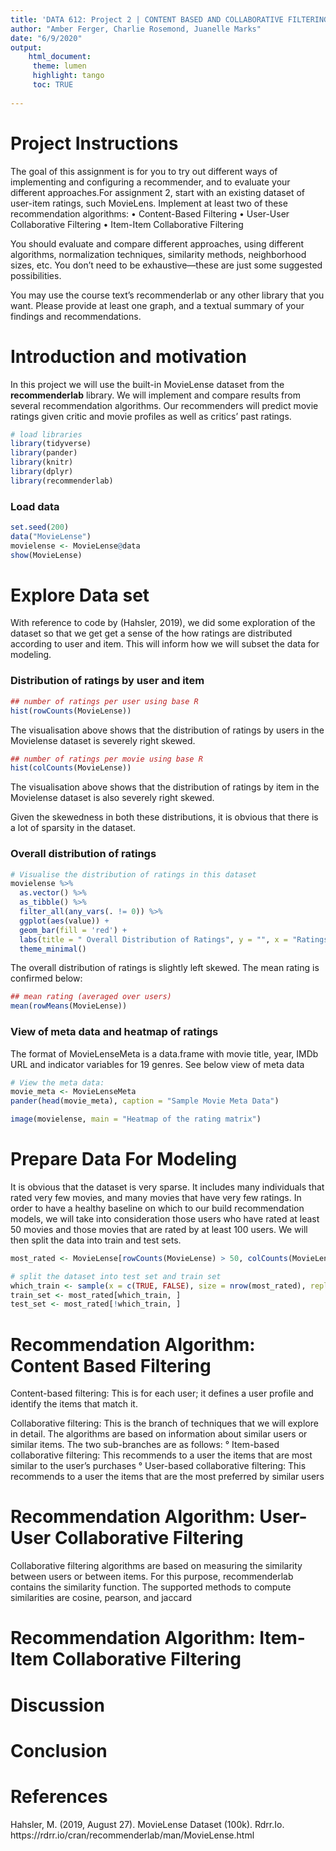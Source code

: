 ```yaml
---
title: 'DATA 612: Project 2 | CONTENT BASED AND COLLABORATIVE FILTERING'
author: "Amber Ferger, Charlie Rosemond, Juanelle Marks" 
date: "6/9/2020"
output: 
    html_document:
     theme: lumen
     highlight: tango
     toc: TRUE
    
---
```


# Project Instructions

The goal of this assignment is for you to try out different ways of implementing and configuring a recommender, and to evaluate your different approaches.For assignment 2, start with an existing dataset of user-item ratings, such MovieLens. Implement at least two of these recommendation algorithms:
• Content-Based Filtering
• User-User Collaborative Filtering
• Item-Item Collaborative Filtering

You should evaluate and compare different approaches, using different algorithms, normalization techniques, similarity methods, neighborhood sizes, etc. You don’t need to be exhaustive—these are just some suggested possibilities.

You may use the course text’s recommenderlab or any other library that you want. Please provide at least one graph, and a textual summary of your findings and recommendations.

# Introduction and motivation
In this project we will use the built-in MovieLense dataset from the **recommenderlab** library. We will implement and compare results from several recommendation algorithms. Our recommenders will predict movie ratings given critic and movie profiles as well as critics' past ratings.


```r
# load libraries
library(tidyverse)
library(pander)
library(knitr)
library(dplyr)
library(recommenderlab)

```


### Load data
```r
set.seed(200)
data("MovieLense")
movielense <- MovieLense@data
show(MovieLense)

```

# Explore Data set

With reference to code by (Hahsler, 2019), we did some exploration of the dataset so that we get get a sense of the how ratings are distributed according to user and item. This will inform how we will subset the data for modeling.


### Distribution of ratings by user and item
```r
## number of ratings per user using base R
hist(rowCounts(MovieLense))
```

The visualisation above shows that the distribution of ratings by users in the Movielense dataset is severely  right skewed.

```r
## number of ratings per movie using base R
hist(colCounts(MovieLense))
```

The visualisation above shows that the distribution of ratings by item in the Movielense dataset is also severely right skewed.

Given the skewedness in both these distributions, it is obvious that there is a lot of sparsity in the dataset.

### Overall distribution of ratings
```r
# Visualise the distribution of ratings in this dataset
movielense %>% 
  as.vector() %>% 
  as_tibble() %>% 
  filter_all(any_vars(. != 0)) %>% 
  ggplot(aes(value)) + 
  geom_bar(fill = 'red') +
  labs(title = " Overall Distribution of Ratings", y = "", x = "Ratings") +
  theme_minimal()
```
The overall distribution of ratings is slightly left skewed. The mean rating is confirmed below:

```r
## mean rating (averaged over users)
mean(rowMeans(MovieLense))
```

### View of meta data and heatmap of ratings
The format of MovieLenseMeta is a data.frame with movie title, year, IMDb URL and indicator variables for 19 genres. See below view of meta data
```r

# View the meta data:
movie_meta <- MovieLenseMeta
pander(head(movie_meta), caption = "Sample Movie Meta Data")
```



```r
image(movielense, main = "Heatmap of the rating matrix")
```

# Prepare Data For Modeling

It is obvious that the dataset is very sparse. It includes many individuals that rated very few movies, and many movies that have very few ratings. In order to have a healthy baseline on which to our build recommendation models, we will take into consideration those users who have rated at least 50 movies and those movies that are rated by at least 100 users. We will then split the data into train and test sets.

```r

most_rated <- MovieLense[rowCounts(MovieLense) > 50, colCounts(MovieLense) > 100]

# split the dataset into test set and train set
which_train <- sample(x = c(TRUE, FALSE), size = nrow(most_rated), replace = TRUE, prob = c(0.8, 0.2))
train_set <- most_rated[which_train, ]
test_set <- most_rated[!which_train, ]

```



# Recommendation Algorithm: Content Based Filtering
Content-based filtering: This is for each user; it defines a user profile and identify the items that match it.

Collaborative filtering: This is the branch of techniques that we will explore in detail. The algorithms are based on information about similar users or
similar items. The two sub-branches are as follows:
° Item-based collaborative filtering: This recommends to a user the items that are most similar to the user's purchases
° User-based collaborative filtering: This recommends to a user the items that are the most preferred by similar users

# Recommendation Algorithm: User-User Collaborative Filtering

Collaborative filtering algorithms are based on measuring the similarity between users or between items. For this purpose, recommenderlab contains the similarity
function. The supported methods to compute similarities are cosine, pearson, and jaccard


# Recommendation Algorithm: Item-Item Collaborative Filtering


# Discussion

# Conclusion

# References
Hahsler, M. (2019, August 27). MovieLense Dataset (100k). Rdrr.Io. https://rdrr.io/cran/recommenderlab/man/MovieLense.html


